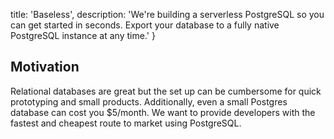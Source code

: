   title: 'Baseless',
  description: 'We\'re building a serverless PostgreSQL so you can get started in seconds. Export your database to a fully native PostgreSQL instance at any time.'
}


## Motivation

Relational databases are great but the set up can be cumbersome for quick prototyping and small products. 
Additionally, even a small Postgres database can cost you $5/month. 
We want to provide developers with the fastest and cheapest route to market using PostgreSQL.